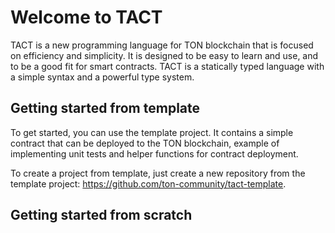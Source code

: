 # Welcome to TACT
 
TACT is a new programming language for TON blockchain that is focused on efficiency and simplicity. It is designed to be easy to learn and use, and to be a good fit for smart contracts. TACT is a statically typed language with a simple syntax and a powerful type system.

## Getting started from template

To get started, you can use the template project. It contains a simple contract that can be deployed to the TON blockchain, example of implementing unit tests and helper functions for contract deployment.

To create a project from template, just create a new repository from the template project: https://github.com/ton-community/tact-template.

## Getting started from scratch